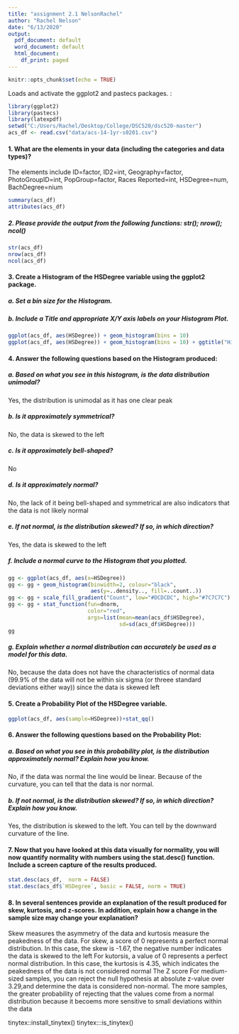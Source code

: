 ---
title: "assignment 2.1 NelsonRachel"
author: "Rachel Nelson"
date: "6/13/2020"
output:
  pdf_document: default
  word_document: default
  html_document:
    df_print: paged
---

```{r setup, include=FALSE}
knitr::opts_chunk$set(echo = TRUE)
```

Loads and activate the ggplot2 and pastecs packages. :
```{r acs_df}
library(ggplot2)
library(pastecs)
library(latexpdf)
setwd("C:/Users/Rachel/Desktop/College/DSC520/dsc520-master")
acs_df <- read.csv("data/acs-14-1yr-s0201.csv")
```

#### 1. What are the elements in your data (including the categories and data types)?
The elements include ID=factor, ID2=int, Geography=factor, PhotoGroupID=int, PopGroup=factor, Races Reported=int, HSDegree=num, BachDegree=nium

```{r acs_df1, echo=FALSE}
summary(acs_df)
attributes(acs_df)
```

##### 2. Please provide the output from the following functions: str(); nrow(); ncol()

```{r acs_df2, echo=FALSE}
str(acs_df)
nrow(acs_df)
ncol(acs_df)
```
#### 3. Create a Histogram of the HSDegree variable using the ggplot2 package.
#####   a. Set a bin size for the Histogram.
#####   b. Include a Title and appropriate X/Y axis labels on your Histogram Plot.

```{r acs_df3, echo=FALSE}
ggplot(acs_df, aes(HSDegree)) + geom_histogram(bins = 10)
ggplot(acs_df, aes(HSDegree)) + geom_histogram(bins = 10) + ggtitle("Histogram of HS Degree") + xlab("HSDegree") + ylab("Count of occurrance") 

```

####  4. Answer the following questions based on the Histogram produced:
##### a. Based on what you see in this histogram, is the data distribution unimodal?
Yes, the distribution is unimodal as it has one clear peak

##### b. Is it approximately symmetrical?
No, the data is skewed to the left

##### c. Is it approximately bell-shaped?
No

##### d. Is it approximately normal?
No, the lack of it being bell-shaped and symmetrical are also indicators that the data is not likely normal

##### e. If not normal, is the distribution skewed? If so, in which direction?
Yes, the data is skewed to the left

##### f. Include a normal curve to the Histogram that you plotted.
```{r acs_df4, echo=FALSE}
gg <- ggplot(acs_df, aes(x=HSDegree))
gg <- gg + geom_histogram(binwidth=2, colour="black", 
                          aes(y=..density.., fill=..count..))
gg <- gg + scale_fill_gradient("Count", low="#DCDCDC", high="#7C7C7C")
gg <- gg + stat_function(fun=dnorm,
                         color="red",
                         args=list(mean=mean(acs_df$HSDegree), 
                                   sd=sd(acs_df$HSDegree)))
gg
```

##### g. Explain whether a normal distribution can accurately be used as a model for this data.
No, because the data does not have the characteristics of normal data (99.9% of the data will not be within six sigma (or threee standard deviations either way)) since the data is skewed left

#### 5. Create a Probability Plot of the HSDegree variable.

```{r acs_df5, echo=FALSE}
ggplot(acs_df, aes(sample=HSDegree))+stat_qq()
```

#### 6. Answer the following questions based on the Probability Plot:
##### a. Based on what you see in this probability plot, is the distribution approximately normal? Explain how you know.
No, if the data was normal the line would be linear. Because of the curvature, you can tell that the data is nor normal.

##### b. If not normal, is the distribution skewed? If so, in which direction? Explain how you know.
Yes, the distribution is skewed to the left. You can tell by the downward curvature of the line. 


#### 7. Now that you have looked at this data visually for normality, you will now quantify normality with numbers using the stat.desc() function. Include a screen capture of the results produced.

```{r acs_df7, echo=FALSE}
stat.desc(acs_df,  norm = FALSE) 
stat.desc(acs_df$`HSDegree`, basic = FALSE, norm = TRUE) 
```

#### 8. In several sentences provide an explanation of the result produced for skew, kurtosis, and z-scores. In addition, explain how a change in the sample size may change your explanation?
Skew measures the asymmetry of the data and kurtosis measure the peakedness of the data. 
For skew, a score of 0 represents a perfect normal distribution. In this case, the skew is -1.67, the negative number indicates the data is skewed to the left
For kutorsis, a value of 0 represents a perfect normal distribution. In this case, the kurtosis is 4.35, which indicates the peakedness of the data is not considered normal
The Z score For medium-sized samples, you can reject the null hypothesis at absolute z-value over 3.29,and determine the data is considered non-normal.
The more samples, the greater probability of rejecting that the values come from a normal distribution because it becoems more sensitive to small deviations within the data

tinytex::install_tinytex()
tinytex:::is_tinytex()
